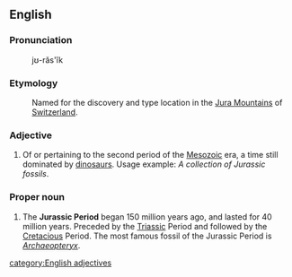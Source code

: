 == English ==

=== Pronunciation ===
:jʊ-răs'ĭk

=== Etymology ===
:Named for the discovery and type location in the [[Jura Mountains]] of [[Switzerland]].

=== Adjective ===
{{wikipedia}}
#{{geology}} Of or pertaining to the second period of the [[Mesozoic]] era, a time still dominated by [[dinosaur]]s. Usage example: ''A collection of Jurassic fossils''.

=== Proper noun ===

#The '''Jurassic Period''' began 150 million years ago, and lasted for 40 million years. Preceded by the [[Triassic]] Period and followed by the [[Cretacious]] Period. The most famous fossil of the Jurassic Period is ''[[Archaeopteryx]]''.
[[category:English adjectives]]